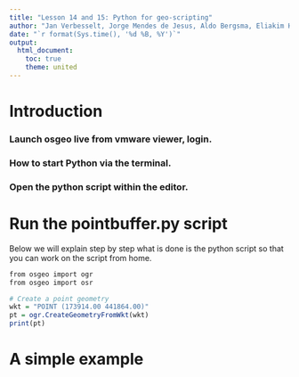 ```yaml
---
title: "Lesson 14 and 15: Python for geo-scripting"
author: "Jan Verbesselt, Jorge Mendes de Jesus, Aldo Bergsma, Eliakim Hamunyela"
date: "`r format(Sys.time(), '%d %B, %Y')`"
output:
  html_document:
    toc: true
    theme: united
---
```


# Introduction

### Launch osgeo live from vmware viewer, login.
### How to start Python via the terminal.
### Open the python script within the editor.

# Run the pointbuffer.py script

Below we will explain step by step what is done is the python script so that you
can work on the script from home.

```r
from osgeo import ogr
from osgeo import osr

# Create a point geometry
wkt = "POINT (173914.00 441864.00)"
pt = ogr.CreateGeometryFromWkt(wkt)
print(pt)
```

# A simple example

```r

```

